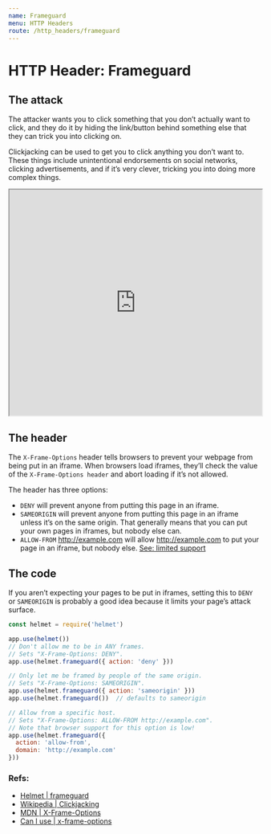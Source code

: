 ```yaml
---
name: Frameguard
menu: HTTP Headers
route: /http_headers/frameguard
---
```


# HTTP Header: Frameguard

## The attack

The attacker wants you to click something that you don’t actually want to click, and they do it by hiding the link/button behind something else that they can trick you into clicking on.

Clickjacking can be used to get you to click anything you don’t want to. These things include unintentional endorsements on social networks, clicking advertisements, and if it’s very clever, tricking you into doing more complex things.

<iframe width="100%" height="450"
src="https://www.youtube.com/embed/Pdc5KJfOQpI">
</iframe>

## The header


The `X-Frame-Options` header tells browsers to prevent your webpage from being put in an iframe. When browsers load iframes, they’ll check the value of the `X-Frame-Options header` and abort loading if it’s not allowed.

The header has three options:

- `DENY` will prevent anyone from putting this page in an iframe.
- `SAMEORIGIN` will prevent anyone from putting this page in an iframe unless it’s on the same origin. That generally means that you can put your own pages in iframes, but nobody else can.
- `ALLOW-FROM` http://example.com will allow http://example.com to put your page in an iframe, but nobody else. [See: limited support](https://caniuse.com/#feat=x-frame-options)

## The code

If you aren’t expecting your pages to be put in iframes, setting this to `DENY` or `SAMEORIGIN` is probably a good idea because it limits your page’s attack surface.

```js
const helmet = require('helmet')

app.use(helmet())
// Don't allow me to be in ANY frames.
// Sets "X-Frame-Options: DENY".
app.use(helmet.frameguard({ action: 'deny' }))

// Only let me be framed by people of the same origin.
// Sets "X-Frame-Options: SAMEORIGIN".
app.use(helmet.frameguard({ action: 'sameorigin' }))
app.use(helmet.frameguard())  // defaults to sameorigin

// Allow from a specific host.
// Sets "X-Frame-Options: ALLOW-FROM http://example.com".
// Note that browser support for this option is low!
app.use(helmet.frameguard({
  action: 'allow-from',
  domain: 'http://example.com'
}))
```

### Refs:

- [Helmet | frameguard](https://helmetjs.github.io/docs/frameguard)
- [Wikipedia | Clickjacking](https://en.wikipedia.org/wiki/Clickjacking)
- [MDN | X-Frame-Options](https://developer.mozilla.org/en-US/docs/Web/HTTP/Headers/X-Frame-Options)
- [Can I use | x-frame-options](https://caniuse.com/#feat=x-frame-options)